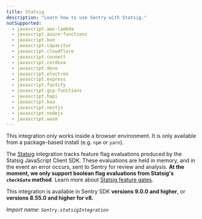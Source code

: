 ```yaml
---
title: Statsig
description: "Learn how to use Sentry with Statsig."
notSupported:
  - javascript.aws-lambda
  - javascript.azure-functions
  - javascript.bun
  - javascript.capacitor
  - javascript.cloudflare
  - javascript.connect
  - javascript.cordova
  - javascript.deno
  - javascript.electron
  - javascript.express
  - javascript.fastify
  - javascript.gcp-functions
  - javascript.hapi
  - javascript.koa
  - javascript.nestjs
  - javascript.nodejs
  - javascript.wasm
---
```


<PlatformContent includePath="feature-flags/prerelease-alert" />

<Alert level="info">

This integration only works inside a browser environment. It is only available from a package-based install (e.g. `npm` or `yarn`).

</Alert>

The [Statsig](https://www.statsig.com/) integration tracks feature flag evaluations produced by the Statsig JavaScript Client SDK. These evaluations are held in memory, and in the event an error occurs, sent to Sentry for review and analysis. **At the moment, we only support boolean flag evaluations from Statsig's `checkGate` method**. Learn more about [Statsig feature gates](https://docs.statsig.com/feature-flags/working-with/).

This integration is available in Sentry SDK **versions 9.0.0 and higher**, or **versions 8.55.0 and higher for v8.**

_Import name: `Sentry.statsigIntegration`_

<PlatformContent includePath="/configuration/statsig" />

<PlatformContent includePath="feature-flags/next-steps" />
